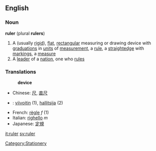 {{wikipedia}}
==English==
===Noun===
'''ruler''' (plural '''rulers''')

#A (usually [[rigid]]), [[flat]], [[rectangular]] measuring or drawing device with [[graduation]]s in [[unit]]s of [[measurement]], a [[rule]], a [[straightedge]] with [[marking]]s, a [[measure]]
#A [[leader]] of a [[nation]], one who [[rule]]s

===Translations===
:'''device'''
*Chinese: [[尺]], [[直尺]]
*{{fi}}: [[viivoitin]] (1), [[hallitsija]] (2)
*French: [[règle]] ''f'' (1)
*Italian: [[righello]] ''m''
*Japanese: [[定規]]

[[Category:Stationery]]

[[it:ruler]]
[[sv:ruler]]